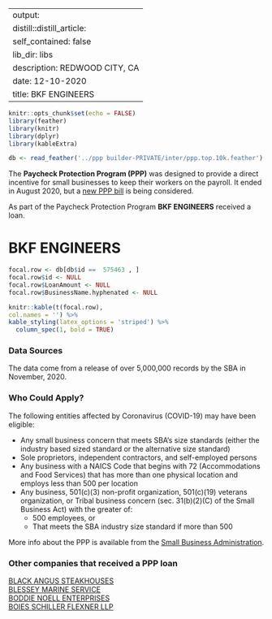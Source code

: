 
---
output:
  distill::distill_article:
    self_contained: false
    lib_dir: libs
description: REDWOOD CITY, CA 
date: 12-10-2020
title: BKF ENGINEERS 
---




```r
knitr::opts_chunk$set(echo = FALSE)
library(feather)
library(knitr)
library(dplyr)
library(kableExtra)

db <- read_feather('../ppp builder-PRIVATE/inter/ppp.top.10k.feather')

```



The **Paycheck Protection Program (PPP)** was designed to provide a direct incentive for small businesses to keep their workers on the payroll. It ended in August 2020, but a [new PPP bill](https://thehill.com/policy/finance/529092-bipartisan-support-for-new-ppp-loans-gains-momentum-in-congress) is being considered.

As part of the Paycheck Protection Program **BKF ENGINEERS** received a loan.


# BKF ENGINEERS 

```r
focal.row <- db[db$id ==  575463 , ]
focal.row$id <- NULL
focal.row$LoanAmount <- NULL
focal.row$BusinessName.hyphenated <- NULL

knitr::kable(t(focal.row), 
col.names = '') %>%
kable_styling(latex_options = 'striped') %>%
  column_spec(1, bold = TRUE)


```

### Data Sources

The data come from a release of over 5,000,000 records by the SBA in November, 2020.


### Who Could Apply?

The following entities affected by Coronavirus (COVID-19) may have been eligible:

+ Any small business concern that meets SBA’s size standards (either the industry based sized standard or the alternative size standard)
+ Sole proprietors, independent contractors, and self-employed persons
+ Any business with a NAICS Code that begins with 72 (Accommodations and Food Services) that has more than one physical location and employs less than 500 per location
+ Any business, 501(c)(3) non-profit organization, 501(c)(19) veterans organization, or Tribal business concern (sec. 31(b)(2)(C) of the Small Business Act) with the greater of:
  + 500 employees, or 
  + That meets the SBA industry size standard if more than 500


More info about the PPP is available from the [Small Business Administration](https://www.sba.gov/funding-programs/loans/coronavirus-relief-options/paycheck-protection-program).

 
### Other companies that received a PPP loan 
   
 [BLACK ANGUS STEAKHOUSES](/Paycheck-Protection-Program/576299-BLACK-ANGUS-STEAKHOUSES) <br> [BLESSEY MARINE SERVICE](/Paycheck-Protection-Program/586923-BLESSEY-MARINE-SERVICE) <br> [BODDIE NOELL ENTERPRISES](/Paycheck-Protection-Program/611287-BODDIE-NOELL-ENTERPRISES) <br> [BOIES SCHILLER FLEXNER LLP](/Paycheck-Protection-Program/614644-BOIES-SCHILLER-FLEXNER-LLP) <br>